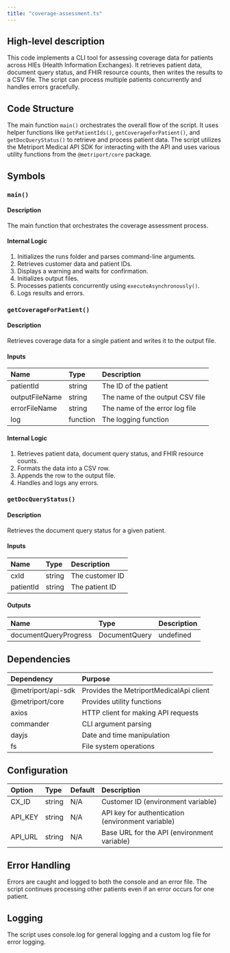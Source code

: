 ```yaml
---
title: "coverage-assessment.ts"
---
```


## High-level description
This code implements a CLI tool for assessing coverage data for patients across HIEs (Health Information Exchanges). It retrieves patient data, document query status, and FHIR resource counts, then writes the results to a CSV file. The script can process multiple patients concurrently and handles errors gracefully.

## Code Structure
The main function `main()` orchestrates the overall flow of the script. It uses helper functions like `getPatientIds()`, `getCoverageForPatient()`, and `getDocQueryStatus()` to retrieve and process patient data. The script utilizes the Metriport Medical API SDK for interacting with the API and uses various utility functions from the `@metriport/core` package.

## Symbols

### `main()`
#### Description
The main function that orchestrates the coverage assessment process.

#### Internal Logic
1. Initializes the runs folder and parses command-line arguments.
2. Retrieves customer data and patient IDs.
3. Displays a warning and waits for confirmation.
4. Initializes output files.
5. Processes patients concurrently using `executeAsynchronously()`.
6. Logs results and errors.

### `getCoverageForPatient()`
#### Description
Retrieves coverage data for a single patient and writes it to the output file.

#### Inputs
| Name | Type | Description |
|:-----|:-----|:------------|
| patientId | string | The ID of the patient |
| outputFileName | string | The name of the output CSV file |
| errorFileName | string | The name of the error log file |
| log | function | The logging function |

#### Internal Logic
1. Retrieves patient data, document query status, and FHIR resource counts.
2. Formats the data into a CSV row.
3. Appends the row to the output file.
4. Handles and logs any errors.

### `getDocQueryStatus()`
#### Description
Retrieves the document query status for a given patient.

#### Inputs
| Name | Type | Description |
|:-----|:-----|:------------|
| cxId | string | The customer ID |
| patientId | string | The patient ID |

#### Outputs
| Name | Type | Description |
|:-----|:-----|:------------|
| documentQueryProgress | DocumentQuery | undefined | The document query progress or undefined |

## Dependencies
| Dependency | Purpose |
|:-----------|:--------|
| @metriport/api-sdk | Provides the MetriportMedicalApi client |
| @metriport/core | Provides utility functions |
| axios | HTTP client for making API requests |
| commander | CLI argument parsing |
| dayjs | Date and time manipulation |
| fs | File system operations |

## Configuration
| Option | Type | Default | Description |
|:-------|:-----|:--------|:------------|
| CX_ID | string | N/A | Customer ID (environment variable) |
| API_KEY | string | N/A | API key for authentication (environment variable) |
| API_URL | string | N/A | Base URL for the API (environment variable) |

## Error Handling
Errors are caught and logged to both the console and an error file. The script continues processing other patients even if an error occurs for one patient.

## Logging
The script uses console.log for general logging and a custom log file for error logging.